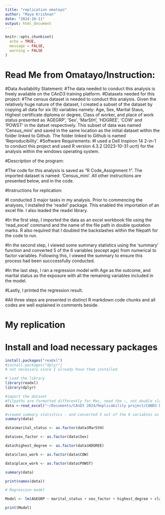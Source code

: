```yaml
---
title: "replication omatayo"
author: "Maya Krishnan"
date: "2024-10-11"
output: html_document
---
```


```r
knitr::opts_chunk$set(
  echo = TRUE,
  message = FALSE, 
  warning = FALSE
) 
```

# Read Me from Omatayo/Instruction: 
#Data Availability Statement:
#The data needed to conduct this analysis is freely available on the CAnD3 training platform.
#Datasets needed for this project:
#The census dataset is needed to conduct this analysis. Given the relatively huge nature of the dataset, I created a subset of the dataset by copying all data for six (6) variables namely: Age, Sex, Marital Staus, Highest certificate diploma or degree, Class of worker, and place of work status presented as 'AGEGRP', 'Sex', 'MarStH', 'HDGREE', 'COW' and 'POWST' in the datset respectively. This subset of data was named 'Census_mini' and saved in the same location as the initial dataset within the folder linked to Github. The folder linked to Github is named 'Reproducibility'.
#Software Requirements:
#I used a Dell Inspiron 14 2-in-1 to conduct this project and used R version 4.3.2 (2023-10-31 ucrt) for the analysis within the windows operating system.

#Description of the program:

#The code for this analysis is saved as "R Code_Assignment 1". The imported dataset is named: 'Census_mini'. All other instructions are presented below, and in the code.

#Instructions for replication:

#I conducted 3 major tasks in my analysis. Prior to commencing the analyses, I installed the 'readxl' package. This enabled the importation of an excel file. I also leaded the readxl library.

#In the first step, I imported the data as an excel workbook file using the 'read_excel' command and the name of the file path in double quotation marks. R also required that I doubled the backslashes within the filepath for the code to run.

#In the second step, I viewed some summary statistics using the 'summary' function and converted 5 of the 6 variables (except age) from numerical to factor variables. Following this, I viewed the summary to ensure this process had been succcessfully conducted.

#In the last step, I ran a regression model with Age as the outcome, and marital status as the exposure with all the remaining variables included in the model.


#Lastly, I printed the regression result.


#All three steps are presented in distinct R markdown code chunks and all codes are well explained in comments beside.


# My replication 

# Install and load necessary packages 
```r
install.packages("readxl") 
#install.packages("dplyr") 
# not necessary since I already have them installed 

# Load the library 
library(readxl)
library(dplyr) 
```

```r
#import the dataset 
#filpaths are formatted differently for Mac, need the ~, not double slash
data <-read_excel("~/Documents/CAnD3 2024/Replicability project/CAND3 Data 2/Census 2016/census_mini.xlsx")

``` 

```r
#viewed summary statistics - and converted 5 out of the 6 variables as factors (except age) from numerical to factor variables. Then viewed summary to make sure it was properly conducted 
summary(data) 

data$marital_status <- as.factor(data$MarStH)

data$sex_factor <- as.factor(data$Sex)

data$highest_degree <- as.factor(data$HDGREE)

data$class_work <- as.factor(data$COW) 

data$place_work <- as.factor(data$POWST) 

summary(data)

print(names(data))

``` 

```r
# Regression model 

Model <- lm(AGEGRP ~ marital_status + sex_factor + highest_degree + class_work + place_work, data=data) 

print(Model) 

```